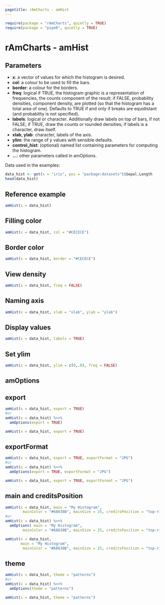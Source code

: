 ```yaml
---
pagetitle: rAmCharts - amHist
---
```


```r
require(package = "rAmCharts", quietly = TRUE)
require(package = "pipeR", quietly = TRUE)
```

# rAmCharts - amHist

## Parameters

* __x__: a vector of values for which the histogram is desired.
* __col__: a colour to be used to fill the bars.
* __border__: a colour for the borders.
* __freq__: logical if TRUE, the histogram graphic is a representation of frequencies, the counts component of the result; if FALSE, probability densities, component density, are plotted (so that the histogram has a total area of one). Defaults to TRUE if and only if breaks are equidistant (and probability is not specified).
* __labels__: logical or character. Additionally draw labels on top of bars, if not FALSE; if TRUE, draw the counts or rounded densities; if labels is a character, draw itself.
* __xlab, ylab__: character, labels of the axis.
* __ylim__: the range of y values with sensible defaults.
* __control_hist__: (optional) named list containing parameters for computing the histogram.
* __...__: other parameters called in amOptions.

Data used in the examples:
```r
data_hist <- get(x = "iris", pos = "package:datasets")$Sepal.Length
head(data_hist)
```

## Reference example

```r
amHist(x = data_hist)
```

## Filling color
```r
amHist(x = data_hist, col = "#CECECE")
```

## Border color
```r
amHist(x = data_hist, border = "#CECECE")
```

## View density
```r
amHist(x = data_hist, freq = FALSE)
```

## Naming axis
```r
amHist(x = data_hist, xlab = "xlab", ylab = "ylab")
```

## Display values
```r
amHist(x = data_hist, labels = TRUE)
```

## Set ylim
```r
amHist(x = data_hist, ylim = c(0,.8), freq = FALSE)
```

<h2 class="partdivtitle">amOptions</h2>

## export
```r
amHist(x = data_hist, export = TRUE)
#or
amHist(x = data_hist) %>>% 
  amOptions(export = TRUE)
```
```r
amHist(x = data_hist, export = TRUE)
```
  
## exportFormat
```r
amHist(x = data_hist, export = TRUE, exportFormat = "JPG")
#or
amHist(x = data_hist) %>>% 
  amOptions(export = TRUE, exportFormat = "JPG")
```
```r
amHist(x = data_hist, export = TRUE, exportFormat = "JPG")
```

## main and creditsPosition
```r
amHist(x = data_hist, main = "My Histogram",
        mainColor = "#68838B", mainSize = 25, creditsPosition = "top-right")
#or
amHist(x = data_hist) %>>% 
  amOptions( main = "My Histogram",
        mainColor = "#68838B", mainSize = 25, creditsPosition = "top-right")
```
```r
amHist(x = data_hist, 
       main = "My Histogram",
        mainColor = "#68838B", mainSize = 25, creditsPosition = "top-right")
```

## theme
```r
amHist(x = data_hist, theme = "patterns")
#or
amHist(x = data_hist) %>>% 
  amOptions(theme = "patterns")
```
```r
amHist(x = data_hist, theme = "patterns")
```

